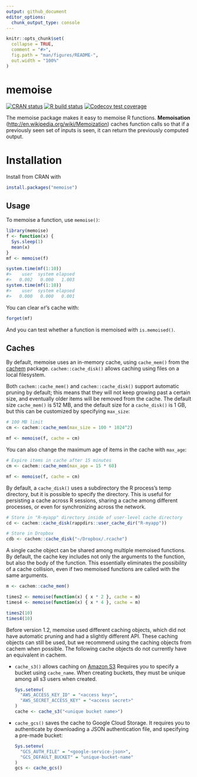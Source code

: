 ```yaml
---
output: github_document
editor_options:
  chunk_output_type: console
---
```


<!-- README.md is generated from README.Rmd. Please edit that file -->

```r
knitr::opts_chunk$set(
  collapse = TRUE,
  comment = "#>",
  fig.path = "man/figures/README-",
  out.width = "100%"
)
```

# memoise

<!-- badges: start -->
[![CRAN status](https://www.r-pkg.org/badges/version/memoise)](https://CRAN.R-project.org/package=memoise)
[![R build status](https://github.com/hadley/memoise/workflows/R-CMD-check/badge.svg)](https://github.com/hadley/memoise/actions)
[![Codecov test coverage](https://codecov.io/gh/hadley/memoise/branch/master/graph/badge.svg)](https://codecov.io/gh/hadley/memoise?branch=master)
<!-- badges: end -->

The memoise package makes it easy to memoise R functions. **Memoisation** (<http://en.wikipedia.org/wiki/Memoization>) caches function calls so that if a previously seen set of inputs is seen, it can return the previously computed output.

# Installation

Install from CRAN with

```r
install.packages("memoise")
```

## Usage

To memoise a function, use `memoise()`:

```r
library(memoise)
f <- function(x) {
  Sys.sleep(1)
  mean(x)
}
mf <- memoise(f)
```

```r
system.time(mf(1:10))
#>    user  system elapsed
#>   0.002   0.000   1.003
system.time(mf(1:10))
#>    user  system elapsed
#>   0.000   0.000   0.001
```

You can clear `mf`'s cache with:

```r
forget(mf)
```

And you can test whether a function is memoised with `is.memoised()`.

## Caches

By default, memoise uses an in-memory cache, using `cache_mem()` from the [cachem](https://github.com/r-lib/cachem) package. `cachem::cache_disk()` allows caching using files on a local filesystem.

Both `cachem::cache_mem()` and `cachem::cache_disk()` support automatic pruning by default; this means that they will not keep growing past a certain size, and eventually older items will be removed from the cache. The default size `cache_mem()` is 512 MB, and the default size for a `cache_disk()` is 1 GB, but this can be customized by specifying `max_size`:

```r
# 100 MB limit
cm <- cachem::cache_mem(max_size = 100 * 1024^2)

mf <- memoise(f, cache = cm)
```

You can also change the maximum age of items in the cache with `max_age`:

```r
# Expire items in cache after 15 minutes
cm <- cachem::cache_mem(max_age = 15 * 60)

mf <- memoise(f, cache = cm)
```

By default, a `cache_disk()` uses a subdirectory the R process's temp directory, but it is possible to specify the directory. This is useful for persisting a cache across R sessions, sharing a cache among different processes, or even for synchronizing across the network.

```r
# Store in "R-myapp" directory inside of user-level cache directory
cd <- cachem::cache_disk(rappdirs::user_cache_dir("R-myapp"))

# Store in Dropbox
cdb <- cachem::cache_disk("~/Dropbox/.rcache")
```

A single cache object can be shared among multiple memoised functions. By default, the cache key includes not only the arguments to the function, but also the body of the function. This essentially eliminates the possibility of a cache collision, even if two memoised functions are called with the same arguments.

```r
m <- cachem::cache_mem()

times2 <- memoise(function(x) { x * 2 }, cache = m)
times4 <- memoise(function(x) { x * 4 }, cache = m)

times2(10)
times4(10)
```


Before version 1.2, memoise used different caching objects, which did not have automatic pruning and had a slightly different API. These caching objects can still be used, but we recommend using the caching objects from cachem when possible. The following cache objects do not currently have an equivalent in cachem.

-   `cache_s3()` allows caching on [Amazon S3](https://aws.amazon.com/s3/) Requires you to specify a bucket using `cache_name`. When creating buckets, they must be unique among all s3 users when created.

    ```r
    Sys.setenv(
      "AWS_ACCESS_KEY_ID" = "<access key>",
      "AWS_SECRET_ACCESS_KEY" = "<access secret>"
    )
    cache <- cache_s3("<unique bucket name>")
    ```

-   `cache_gcs()` saves the cache to Google Cloud Storage. It requires you to authenticate by downloading a JSON authentication file, and specifying a pre-made bucket:

    ```r
    Sys.setenv(
      "GCS_AUTH_FILE" = "<google-service-json>",
      "GCS_DEFAULT_BUCKET" = "unique-bucket-name"
    )
    gcs <- cache_gcs()
    ```
